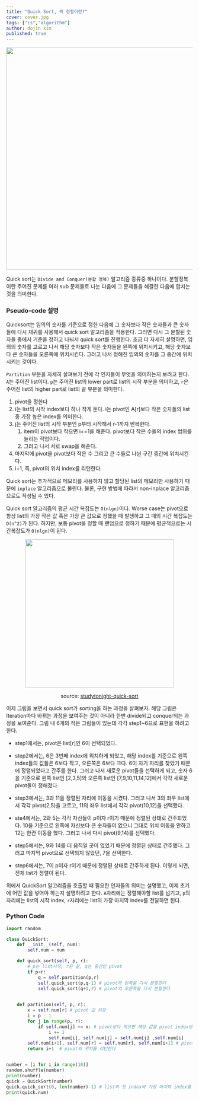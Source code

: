 ```yaml
---
title: "Quick Sort, 퀵 정렬이란?"
cover: cover.jpg
tags: ["cs","algorithm"]
author: dojin kim
published: true
---
```


<div align="center">
<img src="./quick_sort_pseudo.png" style="width:600px"/>
</div>

Quick sort는 `Divide and Conquer(분할 정복)` 알고리즘 종류중 하나이다. 분할정복이란 주어진 문제를 여러 sub 문제들로 나눈 다음에 그 문제들을 해결한 다음에 합치는 것을 의미한다. 

### Pseudo-code 설명
Quicksort는 임의의 숫자를 기준으로 정한 다음에 그 숫자보다 작은 숫자들과 큰 숫자들에 다시 재귀를 사용해서 quick sort 알고리즘을 적용한다. 그러면 다시 그 분할된 숫자들 중에서 기준을 정하고 나눠서 quick sort를 진행한다. 조금 더 자세히 설명하면, 임의의 숫자를 고르고 나서 해당 숫자보다 작은 숫자들을 왼쪽에 위치시키고, 해당 숫자보다 큰 숫자들을 오른쪽에 위치시킨다. 그러고 나서 정해진 임의의 숫자를 그 중간에 위치시키는 것이다.

`Partition` 부분을 자세히 살펴보기 전에 각 인자들이 무엇을 의미하는지 보려고 한다. `A`는 주어진 list이다. `p`는 주어진 list의 lower part로 list의 시작 부분을 의미하고, `r`은 주어진 list의 higher part로 list의 끝 부분을 의미한다.

1. pivot을 정한다
2. i는 list의 시작 index보다 하나 작게 둔다. i는 pivot인 A[r]보다 작은 숫자들의 list 중 가장 높은 index를 의미한다.
3. j는 주어진 list의 시작 부분인 p부터 시작해서 r-1까지 반복한다.
    1. item이 pivot보다 작으면 i+=1을 해준다. pivot보다 작은 수들의 index 범위를 늘리는 작업이다.
    2. 그러고 나서 서로 swap을 해준다.
4. 마지막에 pivot을 pivot보다 작은 수 그리고 큰 수들로 나뉜 구간 중간에 위치시킨다.
5. i+1, 즉, pivot의 위치 index를 리턴한다.

Quick sort는 추가적으로 메모리를 사용하지 않고 할당된 list의 메모리만 사용하기 때문에 `inplace` 알고리즘으로 불린다. 물론, 구현 방법에 따라서 non-inplace 알고리즘으로도 작성될 수 있다.

Quick sort 알고리즘의 평균 시간 복잡도는 `O(nlgn)`이다. Worse case는 pivot으로 항상 list의 가장 작은 값 혹은 가장 큰 값으로 정했을 때 발생하고 그 때의 시간 복잡도는 `O(n^2)`가 된다. 하지만, 보통 pivot을 정할 때 랜덤으로 정하기 때문에 평균적으로는 시간복잡도가 `O(nlgn)`이 된다. 

<div align="center">
<img src="./quick_sort.png" style="width:400px"/>
</div>

<div align="center">

source: <a href="https://www.studytonight.com/data-structures/quick-sort">studytonight-quick-sort</a>

</div>

이제 그림을 보면서 quick sort가 sorting을 하는 과정을 살펴보자. 해당 그림은 Iteration마다 바뀌는 과정을 보여주는 것이 아니라 한번 divide되고 conquer되는 과정을 보여준다. 그림 내 6개의 작은 그림들이 있는데 각각 step1~6으로 표현을 하려고 한다.

- step1에서는, pivot은 list[r]인 6이 선택되었다.

- step2에서는, 6은 3번째 index에 위치하게 되었고, 해당 index를 기준으로 왼쪽 index들의 값들은 6보다 작고, 오른쪽은 6보다 크다. 6이 자기 자리를 찾았기 때문에 정렬되었다고 간주를 한다. 그러고 나서 새로운 pivot들을 선택하게 되고, 숫자 6을 기준으로 왼쪽 list인 [2,3,5]와 오른쪽 list인 [7,9,10,11,14,12]에서 각각 새로운 pivot들이 정해졌다.

- step3에서는, 3과 11을 정렬된 자리에 이동을 시켰다. 그러고 나서 3의 좌우 list에서 각각 pivot(2,5)을 고르고, 11의 좌우 list에서 각각 pivot(10,12)을 선택했다.

- ste4에서는, 2와 5는 각각 자신들이 p이자 r이기 때문에 정렬된 상태로 간주되었다. 10을 기준으로 왼쪽에 자신보다 큰 숫자들이 없으니 그대로 위치 이동을 안하고 12는 한칸 이동을 했다. 그러고 나서 다시 pivot(9,14)를 선택했다.

- step5에서는, 9와 14를 더 움직일 곳이 없었기 때문에 정렬된 상태로 간주했다. 그러고 마지막 pivot으로 선택되지 않았던, 7을 선택한다.

- step6에서는, 7이 p이자 r이기 때문에 정렬된 상태로 간주하게 된다. 이렇게 되면, 전체 list가 정렬이 된다.

위에서 QuickSort 알고리즘을 호출할 때 필요한 인자들의 의미는 설명했고, 이제 초기에 어떤 값을 넣어야 하는지 설명하려고 한다. `A`자리에는 정렬해야할 list를 넘기고, `p`의 자리에는 list의 시작 index, `r`자리에는 list의 가장 마지막 index를 전달하면 된다.

### Python Code


```python
import random

class QuickSort:
    def __init__(self, num):
        self.num = num

    def quick_sort(self, p, r):
        # p는 list시작, r은 끝, q는 중간인 pivot
        if p<r:
            q = self.partition(p,r)
            self.quick_sort(p,q-1) # pivot의 왼쪽을 다시 분할한다
            self.quick_sort(q+1,r) # pivot의 오른쪽을 다시 분할한다
        

    def partition(self, p, r):
        x = self.num[r] # pivot 값 저장
        i = p - 1
        for j in range(p, r): 
            if self.num[j] <= x: # pivot보다 작으면 해당 값을 pivot index보다 왼쪽으로 이동시킨다
                i += 1
                self.num[i], self.num[j] = self.num[j] ,self.num[i] 
        self.num[i+1], self.num[r] = self.num[r], self.num[i+1] # pivot을 전체 list에 정렬된 위치에 놓는다
        return i+1  # pivot의 위치를 리턴한다


number = [i for i in range(10)]
random.shuffle(number)
print(number)
quick = QuickSort(number)
quick.quick_sort(0, len(number)-1) # list의 첫 index와 가장 마지막 index를 전달한다
print(quick.num)
```

